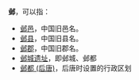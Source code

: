 '''邺'''，可以指：

*[[邺邑|邺邑]]，中国旧邑名。
*[[邺县|邺县]]，中国旧县名。
*[[邺郡|邺郡]]，中国旧郡名。
*[[邺城遗址|邺城遗址]]，即邺城、邺都
*[[邺都_(后唐)|邺都 (后唐)]]，后唐时设置的行政区划

{{Disambig|Cat=一字消歧义}}